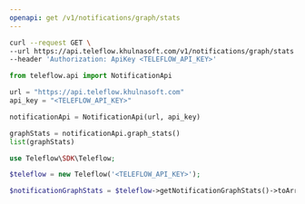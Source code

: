 ```yaml
---
openapi: get /v1/notifications/graph/stats
---
```


<Snippet file="apikey-warning.mdx" />

<RequestExample>

```bash cURL
curl --request GET \
--url https://api.teleflow.khulnasoft.com/v1/notifications/graph/stats \
--header 'Authorization: ApiKey <TELEFLOW_API_KEY>'
```

```python Python
from teleflow.api import NotificationApi

url = "https://api.teleflow.khulnasoft.com"
api_key = "<TELEFLOW_API_KEY>"

notificationApi = NotificationApi(url, api_key)

graphStats = notificationApi.graph_stats()
list(graphStats)
```

```php PHP
use Teleflow\SDK\Teleflow;

$teleflow = new Teleflow('<TELEFLOW_API_KEY>');

$notificationGraphStats = $teleflow->getNotificationGraphStats()->toArray();
```

</RequestExample>